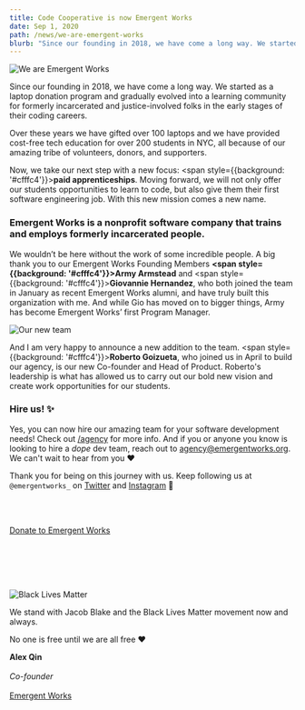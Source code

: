 ```yaml
---
title: Code Cooperative is now Emergent Works
date: Sep 1, 2020
path: /news/we-are-emergent-works
blurb: "Since our founding in 2018, we have come a long way. We started as a laptop donation program and gradually evolved into a learning community for formerly incarcerated and justice-involved folks in the early stages of their coding careers. "
---
```


![We are Emergent Works](emergent-works.gif)

Since our founding in 2018, we have come a long way. We started as a laptop donation program and gradually evolved into a learning community for formerly incarcerated and justice-involved folks in the early stages of their coding careers. 

Over these years we have gifted over 100 laptops and we have provided cost-free tech education for over 200 students in NYC, all because of our amazing tribe of volunteers, donors, and supporters.

Now, we take our next step with a new focus: <span style={{background: '#cfffc4'}}>**paid apprenticeships**</span>. Moving forward, we will not only offer our students opportunities to learn to code, but also give them their first software engineering job. With this new mission comes a new name. 


<div style={{ padding: '5px 25px 5px 25px', border: '3px solid blue', color: 'blue' }}>
  <h3>Emergent Works is a nonprofit software company that trains and employs formerly incarcerated people.</h3>
</div>

We wouldn’t be here without the work of some incredible people. A big thank you to our Emergent Works Founding Members **<span style={{background: '#cfffc4'}}>Army Armstead</span>** and <span style={{background: '#cfffc4'}}>**Giovannie Hernandez**</span>, who both joined the team in January as recent Emergent Works alumni, and have truly built this organization with me. And while Gio has moved on to bigger things, Army has become Emergent Works’ first Program Manager.

![Our new team](new-team.png)

And I am very happy to announce a new addition to the team. <span style={{background: '#cfffc4'}}>**Roberto Goizueta**</span>, who joined us in April to build our agency, is our new Co-founder and Head of Product. Roberto's leadership is what has allowed us to carry out our bold new vision and create work opportunities for our students.

### Hire us! ✨

Yes, you can now hire our amazing team for your software development needs! Check out [/agency](http://emergentworks.org/agency) for more info. And if you or anyone you know is looking to hire a *dope* dev team, reach out to [agency@emergentworks.org](mailto:agency@emergentworks.org). We can't wait to hear from you ❤️

Thank you for being on this journey with us. Keep following us at `@emergentworks_` on [Twitter](http://twitter.com/emergentworks_) and [Instagram](http://instagram.com/emergentworks_) 🙏

<br></br>
<p>
  <a href="/donate">
    <span style={{padding: '20px', backgroundColor: 'blue', color: 'white', fontWeight: 'bold'}}>
      Donate to Emergent Works
    </span>
  </a>
</p>
<br></br>
<br></br>

![Black Lives Matter](blm.png)

We stand with Jacob Blake and the Black Lives Matter movement now and always.

No one is free until we are all free ❤️

**Alex Qin**<br></br>
*Co-founder*<br></br>
[Emergent Works](/)
